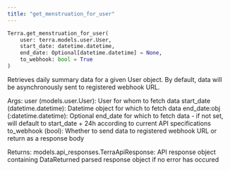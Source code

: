 ```yaml
---
title: "get_menstruation_for_user"
---
```

```python python
Terra.get_menstruation_for_user(
	user: terra.models.user.User,
	start_date: datetime.datetime,
	end_date: Optional[datetime.datetime] = None,
	to_webhook: bool = True
)

```

Retrieves daily summary data for a given User object. By default, data will be asynchronously sent to registered webhook URL.

Args: user (models.user.User): User for whom to fetch data start\_date (datetime.datetime): Datetime object for which to fetch data end\_date:obj (:datetime.datetime): Optional end\_date for which to fetch data - if not set, will default to start\_date + 24h according to current API specifications to\_webhook (bool): Whether to send data to registered webhook URL or return as a response body

Returns: models.api\_responses.TerraApiResponse: API response object containing DataReturned parsed response object if no error has occured



